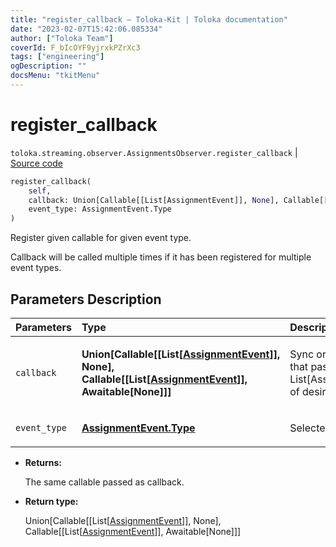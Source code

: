 ```yaml
---
title: "register_callback — Toloka-Kit | Toloka documentation"
date: "2023-02-07T15:42:06.085334"
author: ["Toloka Team"]
coverId: F_bIcOYF9yjrxkPZrXc3
tags: ["engineering"]
ogDescription: ""
docsMenu: "tkitMenu"
---
```


# register_callback
`toloka.streaming.observer.AssignmentsObserver.register_callback` | [Source code](https://github.com/Toloka/toloka-kit/blob/v1.1.3/src/streaming/observer.py#L356)

```python
register_callback(
    self,
    callback: Union[Callable[[List[AssignmentEvent]], None], Callable[[List[AssignmentEvent]], Awaitable[None]]],
    event_type: AssignmentEvent.Type
)
```

Register given callable for given event type.

Callback will be called multiple times if it has been registered for multiple event types.

## Parameters Description

| Parameters | Type | Description |
| :----------| :----| :-----------|
`callback`|**Union\[Callable\[\[List\[[AssignmentEvent](/docs/toloka-kit/reference/toloka.streaming.event.AssignmentEvent)\]\], None\], Callable\[\[List\[[AssignmentEvent](/docs/toloka-kit/reference/toloka.streaming.event.AssignmentEvent)\]\], Awaitable\[None\]\]\]**|<p>Sync or async callable that pass List[AssignmentEvent] of desired event type.</p>
`event_type`|**[AssignmentEvent.Type](/docs/toloka-kit/reference/toloka.streaming.event.AssignmentEvent.Type)**|<p>Selected event type.</p>

* **Returns:**

  The same callable passed as callback.

* **Return type:**

  Union\[Callable\[\[List\[[AssignmentEvent](/docs/toloka-kit/reference/toloka.streaming.event.AssignmentEvent)\]\], None\], Callable\[\[List\[[AssignmentEvent](/docs/toloka-kit/reference/toloka.streaming.event.AssignmentEvent)\]\], Awaitable\[None\]\]\]
